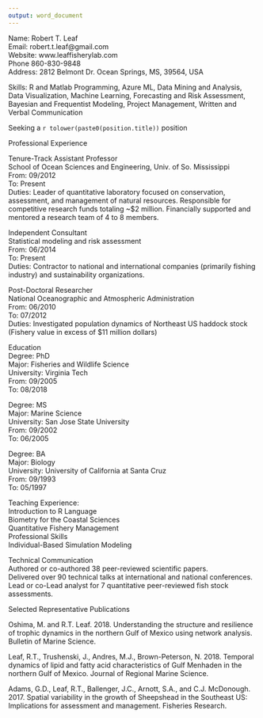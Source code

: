 ```yaml
---
output: word_document
---
```

Name: Robert T. Leaf  
Email: robert.t.leaf@gmail.com  
Website: www.leaffisherylab.com  
Phone 860-830-9848  
Address: 2812 Belmont Dr. Ocean Springs, MS, 39564, USA  
  
Skills: R and Matlab Programming, Azure ML, Data Mining and Analysis, Data Visualization, Machine Learning, Forecasting and Risk Assessment, Bayesian and Frequentist Modeling, Project Management, Written and Verbal Communication
  
Seeking a `r tolower(paste0(position.title))` position
  
Professional Experience  
  
Tenure-Track Assistant Professor  
School of Ocean Sciences and Engineering, Univ. of So. Mississippi  
From: 09/2012  
To: Present  
Duties: Leader of quantitative laboratory focused on conservation, assessment, and management of natural resources. Responsible for competitive research funds totaling ~$2 million. Financially supported and mentored a research team of 4 to 8 members.  

Independent Consultant  
Statistical modeling and risk assessment  
From: 06/2014  
To: Present  
Duties: Contractor to national and international companies (primarily fishing industry) and sustainability organizations.  
  
Post-Doctoral Researcher  
National Oceanographic and Atmospheric Administration  
From: 06/2010  
To: 07/2012  
Duties: Investigated population dynamics of Northeast US haddock stock (Fishery value in excess of $11 million dollars)  
  
Education  
Degree: PhD  
Major: Fisheries and Wildlife Science  
University: Virginia Tech  
From: 09/2005  
To: 08/2018  
  
Degree: MS  
Major: Marine Science  
University: San Jose State University  
From: 09/2002  
To: 06/2005  
  
Degree: BA  
Major: Biology  
University: University of California at Santa Cruz  
From: 09/1993  
To: 05/1997  
  
Teaching Experience:  
Introduction to R Language  
Biometry for the Coastal Sciences  
Quantitative Fishery Management  
Professional Skills  
Individual-Based Simulation Modeling  
  
Technical Communication  
Authored or co-authored 38 peer-reviewed scientific papers.  
Delivered over 90 technical talks at international and national conferences.  
Lead or co-Lead analyst for 7 quantitative peer-reviewed fish stock assessments.  
  
Selected Representative Publications  
  
Oshima, M. and R.T. Leaf. 2018. Understanding the structure and resilience of trophic dynamics in the northern Gulf of Mexico using network analysis. Bulletin of Marine Science.  
  
Leaf, R.T., Trushenski, J., Andres, M.J., Brown-Peterson, N. 2018. Temporal dynamics of lipid and fatty acid characteristics of Gulf Menhaden in the northern Gulf of Mexico. Journal of Regional Marine Science.  
  
Adams, G.D., Leaf, R.T., Ballenger, J.C., Arnott, S.A., and C.J. McDonough. 2017. Spatial variability in the growth of Sheepshead in the Southeast US: Implications for assessment and management. Fisheries Research.  